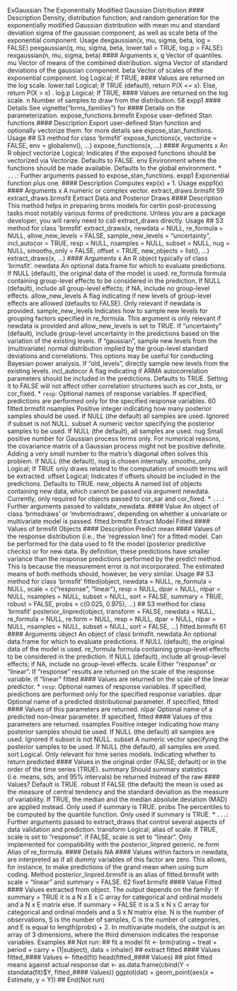 
ExGaussian The Exponentially Modified Gaussian Distribution
#### Description 
Density, distribution function, and random generation for the exponentially modified Gaussian distribution
with mean mu and standard deviation sigma of the gaussian component, as well as scale
beta of the exponential component.
Usage
dexgaussian(x, mu, sigma, beta, log = FALSE)
pexgaussian(q, mu, sigma, beta, lower.tail = TRUE, log.p = FALSE)
rexgaussian(n, mu, sigma, beta)
#### Arguments
x, q Vector of quantiles.
mu Vector of means of the combined distribution.
sigma Vector of standard deviations of the gaussian component.
beta Vector of scales of the exponential component.
log Logical; If TRUE, #### Values are returned on the log scale.
lower.tail Logical; If TRUE (default), return P(X <= x). Else, return P(X > x) .
log.p Logical; If TRUE, #### Values are returned on the log scale.
n Number of samples to draw from the distribution.
58 expp1
#### Details
See vignette("brms_families") for #### Details on the parameterization.
expose_functions.brmsfit
Expose user-defined Stan functions
#### Description 
Export user-defined Stan function and optionally vectorize them. for more details see expose_stan_functions.
Usage
## S3 method for class 'brmsfit'
expose_functions(x, vectorize = FALSE,
env = globalenv(), ...)
expose_functions(x, ...)
#### Arguments
x An R object
vectorize Logical; Indicates if the exposed functions should be vectorized via Vectorize.
Defaults to FALSE.
env Environment where the functions should be made available. Defaults to the
global environment.
* `` ... ``: Further arguments passed to expose_stan_functions.
expp1 Exponential function plus one.
#### Description 
Computes exp(x) + 1.
Usage
expp1(x)
#### Arguments
x A numeric or complex vector.
extract_draws.brmsfit 59
extract_draws.brmsfit Extract Data and Posterior Draws
#### Description 
This method helps in preparing brms models for certin post-processing tasks most notably various
forms of predictions. Unless you are a package developer, you will rarely need to call extract_draws
directly.
Usage
## S3 method for class 'brmsfit'
extract_draws(x, newdata = NULL, re_formula = NULL,
allow_new_levels = FALSE, sample_new_levels = "uncertainty",
incl_autocor = TRUE, resp = NULL, nsamples = NULL, subset = NULL,
nug = NULL, smooths_only = FALSE, offset = TRUE,
new_objects = list(), ...)
extract_draws(x, ...)
#### Arguments
x An R object typically of class 'brmsfit'.
newdata An optional data.frame for which to evaluate predictions. If NULL (default), the
original data of the model is used.
re_formula formula containing group-level effects to be considered in the prediction. If
NULL (default), include all group-level effects; if NA, include no group-level effects.
allow_new_levels
A flag indicating if new levels of group-level effects are allowed (defaults to
FALSE). Only relevant if newdata is provided.
sample_new_levels
Indicates how to sample new levels for grouping factors specified in re_formula.
This argument is only relevant if newdata is provided and allow_new_levels is
set to TRUE. If "uncertainty" (default), include group-level uncertainty in the
predictions based on the variation of the existing levels. If "gaussian", sample
new levels from the (multivariate) normal distribution implied by the group-level
standard deviations and correlations. This options may be useful for conducting
Bayesian power analysis. If "old_levels", directly sample new levels from the
existing levels.
incl_autocor A flag indicating if ARMA autocorrelation parameters should be included in the
predictions. Defaults to TRUE. Setting it to FALSE will not affect other correlation
structures such as cor_bsts, or cor_fixed.
* `` resp``: Optional names of response variables. If specified, predictions are performed
only for the specified response variables.
60 fitted.brmsfit
nsamples Positive integer indicating how many posterior samples should be used. If NULL
(the default) all samples are used. Ignored if subset is not NULL.
subset A numeric vector specifying the posterior samples to be used. If NULL (the
default), all samples are used.
nug Small positive number for Gaussian process terms only. For numerical reasons,
the covariance matrix of a Gaussian process might not be positive definite.
Adding a very small number to the matrix’s diagonal often solves this problem.
If NULL (the default), nug is chosen internally.
smooths_only Logical; If TRUE only draws related to the computation of smooth terms will be
extracted.
offset Logical; Indicates if offsets should be included in the predictions. Defaults to
TRUE.
new_objects A named list of objects containing new data, which cannot be passed via argument
newdata. Currently, only required for objects passed to cor_sar and
cor_fixed.
* `` ... ``: Further arguments passed to validate_newdata.
#### Value
An object of class 'brmsdraws' or 'mvbrmsdraws', depending on whether a univariate or multivariate
model is passed.
fitted.brmsfit Extract Model Fitted #### Values of brmsfit Objects
#### Description 
Predict mean #### Values of the response distribution (i.e., the ’regression line’) for a fitted model. Can
be performed for the data used to fit the model (posterior predictive checks) or for new data. By
definition, these predictions have smaller variance than the response predictions performed by the
predict method. This is because the measurement error is not incorporated. The estimated means
of both methods should, however, be very similar.
Usage
## S3 method for class 'brmsfit'
fitted(object, newdata = NULL, re_formula = NULL,
scale = c("response", "linear"), resp = NULL, dpar = NULL,
nlpar = NULL, nsamples = NULL, subset = NULL, sort = FALSE,
summary = TRUE, robust = FALSE, probs = c(0.025, 0.975), ...)
## S3 method for class 'brmsfit'
posterior_linpred(object, transform = FALSE,
newdata = NULL, re_formula = NULL, re.form = NULL, resp = NULL,
dpar = NULL, nlpar = NULL, nsamples = NULL, subset = NULL,
sort = FALSE, ...)
fitted.brmsfit 61
#### Arguments
object An object of class brmsfit.
newdata An optional data.frame for which to evaluate predictions. If NULL (default), the
original data of the model is used.
re_formula formula containing group-level effects to be considered in the prediction. If
NULL (default), include all group-level effects; if NA, include no group-level effects.
scale Either "response" or "linear". If "response" results are returned on the scale
of the response variable. If "linear" fitted #### Values are returned on the scale of
the linear predictor.
* `` resp``: Optional names of response variables. If specified, predictions are performed
only for the specified response variables.
dpar Optional name of a predicted distributional parameter. If specified, fitted #### Values
of this parameters are returned.
nlpar Optional name of a predicted non-linear parameter. If specified, fitted #### Values of
this parameters are returned.
nsamples Positive integer indicating how many posterior samples should be used. If NULL
(the default) all samples are used. Ignored if subset is not NULL.
subset A numeric vector specifying the posterior samples to be used. If NULL (the
default), all samples are used.
sort Logical. Only relevant for time series models. Indicating whether to return
predicted #### Values in the original order (FALSE; default) or in the order of the time
series (TRUE).
summary Should summary statistics (i.e. means, sds, and 95% intervals) be returned instead
of the raw #### Values? Default is TRUE.
robust If FALSE (the default) the mean is used as the measure of central tendency and
the standard deviation as the measure of variability. If TRUE, the median and the
median absolute deviation (MAD) are applied instead. Only used if summary is
TRUE.
probs The percentiles to be computed by the quantile function. Only used if summary
is TRUE.
* `` ... ``: Further arguments passed to extract_draws that control several aspects of data
validation and prediction.
transform Logical; alias of scale. If TRUE, scale is set to "response". If FALSE, scale is
set to "linear". Only implemented for compatibility with the posterior_linpred
generic.
re.form Alias of re_formula.
#### Details
NA #### Values within factors in newdata, are interpreted as if all dummy variables of this factor are zero.
This allows, for instance, to make predictions of the grand mean when using sum coding.
Method posterior_linpred.brmsfit is an alias of fitted.brmsfit with scale = "linear"
and summary = FALSE.
62 fixef.brmsfit
#### Value
Fitted #### Values extracted from object. The output depends on the family: If summary = TRUE it is a
N x E x C array for categorical and ordinal models and a N x E matrix else. If summary = FALSE
it is a S x N x C array for categorical and ordinal models and a S x N matrix else. N is the number
of observations, S is the number of samples, C is the number of categories, and E is equal to
length(probs) + 2. In multivariate models, the output is an array of 3 dimensions, where the
third dimension indicates the response variables.
Examples
## Not run:
## fit a model
fit <- brm(rating ~ treat + period + carry + (1|subject),
data = inhaler)
## extract fitted #### Values
fitted_#### Values <- fitted(fit)
head(fitted_#### Values)
## plot fitted means against actual response
dat <- as.data.frame(cbind(Y = standata(fit)$Y, fitted_#### Values))
ggplot(dat) + geom_point(aes(x = Estimate, y = Y))
## End(Not run)
